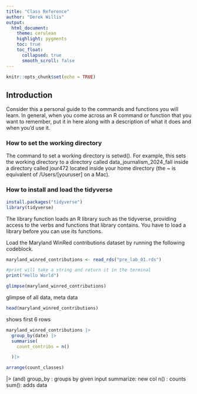 ```yaml
---
title: "Class Reference"
author: "Derek Willis"
output:
  html_document:
    theme: cerulean
    highlight: pygments
    toc: true
    toc_float:
      collapsed: true
      smooth_scroll: false
---
```


```r
knitr::opts_chunk$set(echo = TRUE)
```

## Introduction

Consider this a personal guide to the commands and functions you will learn. In general, when you come across an R command or function that you want to remember, put it in here along with a description of what it does and when you'd use it.

### How to set the working directory

The command to set a working directory is setwd(). For example, this sets the working directory to a directory called data_journalism_2024_fall inside a directory called jour472 located inside your home directory (the ~ is equivalent of /Users/[youruser] on a Mac).

### How to install and load the tidyverse

```r
install.packages("tidyverse")
library(tidyverse)
```
The library function loads an R library such as the tidyverse, providing access to the verbs and functions that library contains. You have to load a library before you can use its functions.

Load the Maryland WinRed contributions dataset by running the following codeblock. 

```r
maryland_winred_contributions <- read_rds("pre_lab_01.rds")
```

```r
#print will take a string and return it in the terminal
print("Hello World")
```
```r
glimpse(maryland_winred_contributions)
```
glimpse of all data, meta data

```r
head(maryland_winred_contributions)
```
shows first 6 rows

```r
maryland_winred_contributions |>
  group_by(date) |>
  summarise(
    count_contribs = n()

  )|>

arrange(count_classes)
```


|>  (and)
group_by : groups by given input 
summarize: new col
n() : counts
sum(): adds data

 






